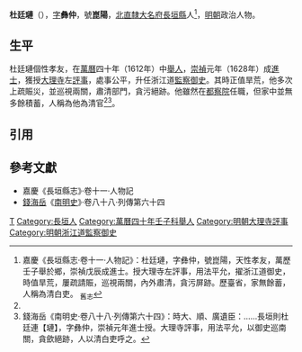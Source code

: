 '''杜廷璉'''（{{bd|16世紀||17世紀}}），[[表字|字]]'''彝仲'''，號'''崑陽'''，[[北直隸|北直隸]][[大名府|大名府]][[長垣縣|長垣縣]]人<ref name=djs>嘉慶《長垣縣志·卷十一·人物記》：杜廷璉，字彝仲，號崑陽，天性孝友，萬歷壬子舉於鄉，崇禎戊辰成進士。授大理寺左評事，用法平允，擢浙江道御史，時值旱荒，屢疏請賑，巡視兩關，內外肅清，貪污屏跡。歷臺省，家無餘蓄，人稱為清白吏。 <sub>舊志</sub></ref>，[[明朝|明朝]]政治人物。

==生平==
杜廷璉個性孝友，在[[萬曆|萬曆]]四十年（1612年）中[[舉人|舉人]]，[[崇禎|崇禎]]元年（1628年）成[[進士|進士]]，獲授[[大理寺|大理寺]]左[[評事|評事]]，處事公平，升任浙江道[[監察御史|監察御史]]。其時正值旱荒，他多次上疏賑災，並巡視兩關，肅清部門，貪污絕跡。他雖然在[[都察院|都察院]]任職，但家中並無多餘積蓄，人稱為他為清官<ref name=djs/><ref>錢海岳《南明史·卷八十八·列傳第六十四》：時大、順、廣遺臣：……長垣則杜廷連【璉】，字彝仲，崇禎元年進士授。大理寺評事，用法平允，以御史巡南關，貪歛絕跡，人以清白吏呼之。</ref>。

==引用==
{{reflist}}

==參考文獻==
*嘉慶《長垣縣志》·卷十一·人物記
*[[錢海岳|錢海岳]]《[[南明史_(錢海岳)|南明史]]》·卷八十八·列傳第六十四

{{崇禎元年戊辰科殿試金榜}}

[[Category:杜姓|T]]
[[Category:長垣人|Category:長垣人]]
[[Category:萬曆四十年壬子科舉人|Category:萬曆四十年壬子科舉人]]
[[Category:明朝大理寺評事|Category:明朝大理寺評事]]
[[Category:明朝浙江道監察御史|Category:明朝浙江道監察御史]]